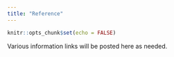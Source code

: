 ```yaml
---
title: "Reference"
---
```


```r
knitr::opts_chunk$set(echo = FALSE)
```

Various information links will be posted here as needed.
